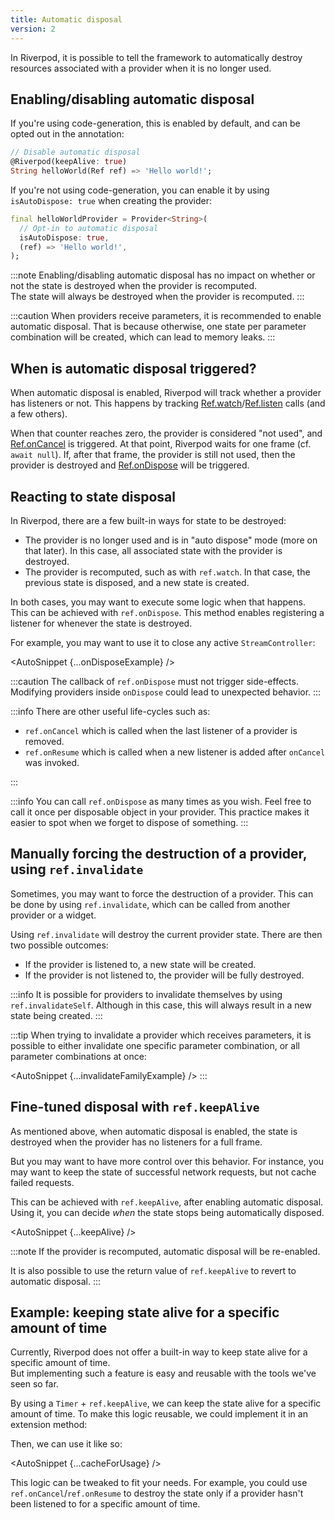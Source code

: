 ```yaml
---
title: Automatic disposal
version: 2
---
```


In Riverpod, it is possible to tell the framework to automatically
destroy resources associated with a provider when it is no longer used.

## Enabling/disabling automatic disposal

If you're using code-generation, this is enabled by default, and can be opted
out in the annotation:
```dart
// Disable automatic disposal
@Riverpod(keepAlive: true)
String helloWorld(Ref ref) => 'Hello world!';
```

If you're not using code-generation, you can enable it by using `isAutoDispose: true`
when creating the provider:
```dart
final helloWorldProvider = Provider<String>(
  // Opt-in to automatic disposal
  isAutoDispose: true,
  (ref) => 'Hello world!',
);
```

:::note
Enabling/disabling automatic disposal has no impact on whether or not
the state is destroyed when the provider is recomputed.  
The state will always be destroyed when the provider is recomputed.
:::

:::caution
When providers receive parameters, it is recommended to enable automatic disposal.
That is because otherwise, one state per parameter combination will be created,
which can lead to memory leaks.
:::

## When is automatic disposal triggered?

When automatic disposal is enabled, Riverpod will track whether a provider has listeners or not.
This happens by tracking [Ref.watch](https://pub.dev/documentation/hooks_riverpod/latest/hooks_riverpod/Ref/watch.html)/[Ref.listen](https://pub.dev/documentation/hooks_riverpod/latest/hooks_riverpod/Ref/listen.html)
calls (and a few others).  

When that counter reaches zero, the provider is considered "not used", and
[Ref.onCancel](https://pub.dev/documentation/hooks_riverpod/latest/hooks_riverpod/Ref/onCancel.html)
is triggered. 
At that point, Riverpod waits for one frame (cf. `await null`). If, after that frame,
the provider is still not used, then the provider is destroyed and
[Ref.onDispose](https://pub.dev/documentation/hooks_riverpod/latest/hooks_riverpod/Ref/onDispose.html)
will be triggered.
## Reacting to state disposal

In Riverpod, there are a few built-in ways for state to be destroyed:

- The provider is no longer used and is in "auto dispose" mode (more on that later).
  In this case, all associated state with the provider is destroyed.
- The provider is recomputed, such as with `ref.watch`.
  In that case, the previous state is disposed, and a new state is created.

In both cases, you may want to execute some logic when that happens.  
This can be achieved with `ref.onDispose`. This method enables
registering a listener for whenever the state is destroyed.

For example, you may want to use it to close any active `StreamController`:

<AutoSnippet {...onDisposeExample} />

:::caution
The callback of `ref.onDispose` must not trigger side-effects.
Modifying providers inside `onDispose` could lead to unexpected behavior.
:::

:::info
There are other useful life-cycles such as:

- `ref.onCancel` which is called when the last listener of a provider is removed.
- `ref.onResume` which is called when a new listener is added after `onCancel` was invoked.

:::

:::info
You can call `ref.onDispose` as many times as you wish.
Feel free to call it once per disposable object in your provider. This practice
makes it easier to spot when we forget to dispose of something.
:::

## Manually forcing the destruction of a provider, using `ref.invalidate`

Sometimes, you may want to force the destruction of a provider.
This can be done by using `ref.invalidate`, which can be called from another
provider or a widget.

Using `ref.invalidate` will destroy the current provider state.
There are then two possible outcomes:

- If the provider is listened to, a new state will be created.
- If the provider is not listened to, the provider will be fully destroyed.

<AutoSnippet raw={invalidateExample} />

:::info
It is possible for providers to invalidate themselves by using `ref.invalidateSelf`.
Although in this case, this will always result in a new state being created.
:::

:::tip
When trying to invalidate a provider which receives parameters,
it is possible to either invalidate one specific parameter combination,
or all parameter combinations at once:

<AutoSnippet {...invalidateFamilyExample} />
:::

## Fine-tuned disposal with `ref.keepAlive`

As mentioned above, when automatic disposal is enabled, the state is destroyed
when the provider has no listeners for a full frame.

But you may want to have more control over this behavior. For instance,
you may want to keep the state of successful network requests,
but not cache failed requests.

This can be achieved with `ref.keepAlive`, after enabling automatic disposal.
Using it, you can decide _when_ the state stops being automatically disposed.

<AutoSnippet {...keepAlive} />

:::note
If the provider is recomputed, automatic disposal will be re-enabled.

It is also possible to use the return value of `ref.keepAlive` to
revert to automatic disposal.
:::

## Example: keeping state alive for a specific amount of time

Currently, Riverpod does not offer a built-in way to keep state alive
for a specific amount of time.  
But implementing such a feature is easy and reusable with the tools we've seen so far.

By using a `Timer` + `ref.keepAlive`, we can keep the state alive for a specific amount of time.
To make this logic reusable, we could implement it in an extension method:

<AutoSnippet raw={cacheForExtension} />

Then, we can use it like so:

<AutoSnippet {...cacheForUsage} />

This logic can be tweaked to fit your needs. 
For example, you could use `ref.onCancel`/`ref.onResume` to destroy the state
only if a provider hasn't been listened to for a specific amount of time.
